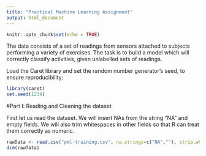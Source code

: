 ---
title: "Practical Machine Learning Assignment"
output: html_document
---

```{r setup, include=FALSE}
knitr::opts_chunk$set(echo = TRUE)
```

The data consists of a set of readings from sensors attached to subjects performing a variety of exercises. The task is to build a model which will correctly classify activities, given unlabelled sets of readings.

Load the Caret library and set the random number generator's seed, to ensure reproducibility:

```{r}
library(caret)
set.seed(1234)
```


#Part I: Reading and Cleaning the dataset

First let us read the dataset. We will insert NAs from the string "NA" and empty fields. We will
also trim whitespaces in other fields so that R can treat them correctly as numeric.

```{r}
rawData <- read.csv("pml-training.csv", na.strings=c("NA",""), strip.white=T)
dim(rawData)
```

